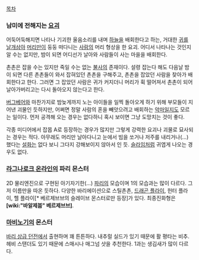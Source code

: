 [[목차]]

=== 남미에 전해지는 [[요괴]] ===
어둑어둑해지면 나타나 기괴한 울음소리를 내며 [[하늘]]을 배회한다고 하는, 거대한 [[귀]]를 [[날개]]삼아 [[머리]]만이 둥둥 떠다니는 [[사람]]의 머리 형상을 한 요괴. 어디서 나타나는 것인지 알 수는 없지만, 밤이 되면 어디선가 날아와 사람들이 사는 마을을 배회한다.

촌촌은 잡을 수는 있지만 죽일 수는 없는 [[불사]]의 존재이다. 설령 잡는다 해도 다음날 밤이 되면 다른 촌촌들이 와서 잡혀있던 촌촌을 구해주고, 촌촌을 잡았던 사람을 찾아가 배회한다고 한다. 그러면 그 잡았던 사람은 귀가 커지더니 머리가 휙 떨어져서 촌촌이 되어 날아가버리고는 다시 돌아오지 않는다고 한다.

[[버그베어]]와 마찬가지로 밤늦게까지 노는 아이들을 일찍 돌아오게 하기 위해 부모들이 지어낸 괴물인 듯하지만, 어쩌면 정말 사람의 혼을 빼앗으려고 배회하는 [[악마]]일지도 모르는 일이다. 먼저 공격해 오는 경우는 없다하니 혹시 보이면 그냥 도망치는 것이 좋다.

각종 미디어에서 잡몹 A로 등장하는 경우가 많지만 그렇게 강력한 요괴나 괴물로 묘사되는 경우는 적다. 아무래도 머리만 날아다니고 눈에서 빔을 쏘거나 저주를 내리거나(...) 했다는 [[설화]]는 없다 보니 그다지 강해보이지 않아서 인 듯. [[슬라임]]처럼 귀엽게 나오는 경우도 없다.

=== [[라그나로크 온라인]]의 파리 몬스터 ===
2D 물리엔진으로 구현된 아기자기한(...) [[파리]]의 모습이며 1의 모습과는 많이 다르다. 그저 이름만을 따온 듯하다.
다양한 바리에이션으로 스틸촌촌, [[드래곤 플라이]], 헌터 플라이, 헬 플라이[* 베르제브브의 슬레이브 몬스터로만 등장]가 있다.
최종진화형은 '''[wiki:"바알제붑" 베르제브브]'''.

=== [[마비노기]]의 몬스터 ===
[[바리 상급 던전]]에서 출현하며 꽤 튼튼하다.
내추럴 실드가 있기 때문에 활 평타는 비추. 헤비 스탠더도 있기 때문에 스매시나 매그넘 샷을 추천한다.
1과는 생김새가 많이 다르다.
